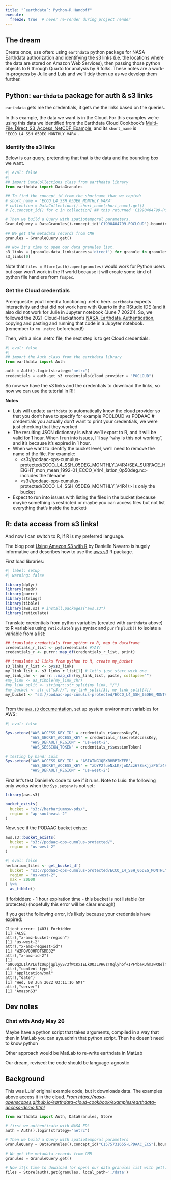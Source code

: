 ```yaml
---
title: "`earthdata`: Python-R Handoff"
execute:
  freeze: true  # never re-render during project render
---
```


## The dream

Create once, use often: using `earthdata` python package for NASA Earthdata authorization and identifying the s3 links (i.e. the locations where the data are stored on Amazon Web Services), then passing those python objects to R through Quarto for analysis by R folks. These notes are a work-in-progress by Julie and Luis and we'll tidy them up as we develop them further.

## Python: `earthdata` package for auth & s3 links

`earthdata` gets me the credentials, it gets me the links based on the queries.

In this example, the data we want is in the Cloud. For this examples we're using this data we identified from the Earthdata Cloud Cookbook's  [Multi-File_Direct_S3_Access_NetCDF_Example](https://nasa-openscapes.github.io/earthdata-cloud-cookbook/how-tos/Multi-File_Direct_S3_Access_NetCDF_Example.html), and its `short_name` is `'ECCO_L4_SSH_05DEG_MONTHLY_V4R4'`.

### Identify the s3 links

Below is our query, pretending that that is the data and the bounding box we want.

```python
#| eval: false
#| 
## import DataCollections class from earthdata library
from earthdata import DataGranules

## To find the concept_id from the shortname that we copied: 
# short_name = 'ECCO_L4_SSH_05DEG_MONTHLY_V4R4' 
# collection = DataCollections().short_name(short_name).get()
# [c.concept_id() for c in collection] ## this returned 'C1990404799-POCLOUD'

# Then we build a Query with spatiotemporal parameters. 
GranuleQuery = DataGranules().concept_id('C1990404799-POCLOUD').bounding_box(-134.7,58.9,-133.9,59.2)

## We get the metadata records from CMR
granules = GranuleQuery.get()

## Now it's time to open our data granules list. 
s3_links = [granule.data_links(access='direct') for granule in granules] 
s3_links[0]
```

Note that `files = Store(auth).open(granules)` would work for Python users but `open` won't work in the R world because it will create some kind of python file handlers from `fsspec`.

### Get the Cloud credentials

Prerequesite: you'll need a functioning .netrc here. `earthdata` expects interactivity and that did not work here with Quarto in the RStudio IDE (and it also did not work for Julie in Jupyter notebook (June 7 2022)). So, we followed the 2021-Cloud-Hackathon's  [NASA_Earthdata_Authentication](https://nasa-openscapes.github.io/2021-Cloud-Hackathon/tutorials/04_NASA_Earthdata_Authentication.html), copying and pasting and running that code in a Jupyter notebook. (remember to `rm .netrc` beforehand!)

Then, with a nice .netrc file, the next step is to get Cloud credentials:

```python
#| eval: false
#| 
## import the Auth class from the earthdata library
from earthdata import Auth

auth = Auth().login(strategy="netrc")
credentials = auth.get_s3_credentials(cloud_provider = "POCLOUD") 
```

So now we have the s3 links and the credentials to download the links, so now we can use the tutorial in R!!

**Notes**

- Luis will update `earthdata` to automatically know the cloud provider so that you don't have to specify for example POCLOUD vs PODAAC
# credentials you actually don't want to print your credentials, we were just checking that they worked
- The resulting JSON dictionary is what we'll export to R, and it will be valid for 1 hour. When I run into issues, I'll say "why is this not working", and it's because it's expired in 1 hour.
- When we want to identify the bucket level, we'll need to remove the name of the file. For example:
  - <s3://podaac-ops-cumulus-protected/ECCO_L4_SSH_05DEG_MONTHLY_V4R4/SEA_SURFACE_HEIGHT_mon_mean_1992-01_ECCO_V4r4_latlon_0p50deg.nc> includes the filename
  - <s3://podaac-ops-cumulus-protected/ECCO_L4_SSH_05DEG_MONTHLY_V4R4/> is only the bucket
- Expect to run into issues with listing the files in the bucket (because maybe something is restricted or maybe you can access files but not list everything that's inside the bucket)

## R: data access from s3 links!

And now I can switch to R, if R is my preferred language.

The blog post [Using Amazon S3 with R](https://blog.djnavarro.net/posts/2022-03-17_using-aws-s3-in-r/) by Danielle Navarro is hugely informative and describes how to use the [aws.s3](https://github.com/cloudyr/aws.s3) R package.

First load libraries: 
```r
#| label: setup
#| warning: false

library(dplyr)
library(readr)
library(purrr)
library(stringr)
library(tibble)
library(aws.s3) # install.packages("aws.s3")
library(reticulate)
```

Translate credentials from python variables (created with `earthdata` above) to R variables using `reticulate`'s `py$` syntax and `purr`'s `pluck()` to isolate a variable from a list:

```r
## translate credentials from python to R, map to dataframe
credentials_r_list <- py$credentials #YAY!
credentials_r <- purrr::map_df(credentials_r_list, print)

## translate s3 links from python to R, create my_bucket
s3_links_r_list <- py$s3_links
my_link_list <- s3_links_r_list[1] # let's just start with one
my_link_chr <- purrr:::map_chr(my_link_list, paste, collapse="")
#my_link <- as_tibble(my_link_chr)
#my_link_split <- stringr::str_split(my_link, "/")
#my_bucket <- str_c("s3://", my_link_split[3], my_link_split[4])
my_bucket <- "s3://podaac-ops-cumulus-protected/ECCO_L4_SSH_05DEG_MONTHLY_V4R4/"
  
```

From the [`aws.s3` documentation](https://github.com/cloudyr/aws.s3#aws-s3-client-package), set up system environment variables for AWS:

```r
#| eval: false

Sys.setenv("AWS_ACCESS_KEY_ID" = credentials_r$accessKeyId,
           "AWS_SECRET_ACCESS_KEY" = credentials_r$secretAccessKey,
           "AWS_DEFAULT_REGION" = "us-west-2",
           "AWS_SESSION_TOKEN" = credentials_r$sessionToken)
```

```r
# testing by hand: Luis
Sys.setenv("AWS_ACCESS_KEY_ID" = "ASIATNGJQBXBHRPIKFFB",
           "AWS_SECRET_ACCESS_KEY" = "zbYP2fueNxLK/joDAcz678mkjjzP6fz4HUN131ID",
           "AWS_DEFAULT_REGION" = "us-west-2")
```

First let's test Danielle's code to see if it runs. Note to Luis: the following only works when the `Sys.setenv` is not set:

```r
library(aws.s3)

bucket_exists(
  bucket = "s3://herbariumnsw-pds/", 
  region = "ap-southeast-2"
)
```

Now, see if the PODAAC bucket exists:

```r
aws.s3::bucket_exists(
  bucket = "s3://podaac-ops-cumulus-protected/", 
  region = "us-west-2"
)
```

```r
#| eval: false
herbarium_files <- get_bucket_df(
  bucket = "s3://podaac-ops-cumulus-protected/ECCO_L4_SSH_05DEG_MONTHLY_V4R4/", 
  region = "us-west-2",
  max = 20000
) %>% 
  as_tibble()
```


If forbidden: 
- 1 hour expiration time
- this bucket is not listable (or protected) (hopefully this error will be clear enough)

If you get the following error, it's likely because your credentials have expired:

::: callout-important
    Client error: (403) Forbidden
    [1] FALSE
    attr(,"x-amz-bucket-region")
    [1] "us-west-2"
    attr(,"x-amz-request-id")
    [1] "W2PQV030PDTGDD32"
    attr(,"x-amz-id-2")
    [1] "S8C0qzL1lAYLufzUupjqplyyS/3fWCKxIELk0OJLVHGzTOqlyhof+IPFYbaRUhmJwXQelfprYCU="
    attr(,"content-type")
    [1] "application/xml"
    attr(,"date")
    [1] "Wed, 08 Jun 2022 03:11:16 GMT"
    attr(,"server")
    [1] "AmazonS3"
:::

## Dev notes

### Chat with Andy May 26

Maybe have a python script that takes arguments, compiled in a way that then in MatLab you can sys.admin that python script. Then he doesn't need to know python

Other approach would be MatLab to re-write earthdata in MatLab

Our dream, revised: the code should be language-agnostic

## Background

This was Luis' original example code, but it downloads data. The examples above access it in the cloud. *From <https://nasa-openscapes.github.io/earthdata-cloud-cookbook/examples/earthdata-access-demo.html>*

``` python
from earthdata import Auth, DataGranules, Store

# first we authenticate with NASA EDL
auth = Auth().login(strategy="netrc")

# Then we build a Query with spatiotemporal parameters
GranuleQuery = DataGranules().concept_id("C1575731655-LPDAAC_ECS").bounding_box(-134.7,58.9,-133.9,59.2)

# We get the metadata records from CMR
granules = GranuleQuery.get()

# Now it{s time to download (or open) our data granules list with get()
files = Store(auth).get(granules, local_path='./data')
```
